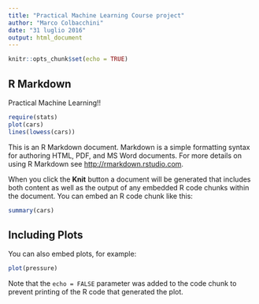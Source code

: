 ```yaml
---
title: "Practical Machine Learning Course project"
author: "Marco Colbacchini"
date: "31 luglio 2016"
output: html_document
---
```


```r
knitr::opts_chunk$set(echo = TRUE)
```

## R Markdown

Practical Machine Learning!!
```r

require(stats)
plot(cars)
lines(lowess(cars))
```

This is an R Markdown document. Markdown is a simple formatting syntax for authoring HTML, PDF, and MS Word documents. For more details on using R Markdown see <http://rmarkdown.rstudio.com>.

When you click the **Knit** button a document will be generated that includes both content as well as the output of any embedded R code chunks within the document. You can embed an R code chunk like this:

```r
summary(cars)
```

## Including Plots

You can also embed plots, for example:

```r
plot(pressure)
```

Note that the `echo = FALSE` parameter was added to the code chunk to prevent printing of the R code that generated the plot.
